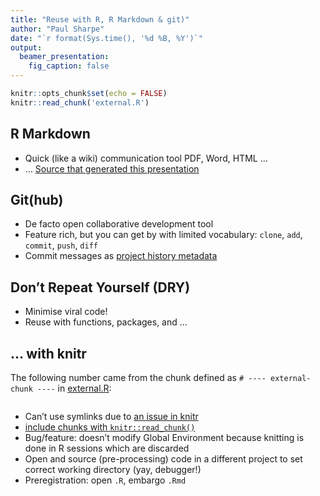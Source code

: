 ```yaml
---
title: "Reuse with R, R Markdown & git)"
author: "Paul Sharpe"
date: "`r format(Sys.time(), '%d %B, %Y')`"
output:
  beamer_presentation:
    fig_caption: false
---
```


```r
knitr::opts_chunk$set(echo = FALSE)
knitr::read_chunk('external.R')
```

## R Markdown

* Quick (like a wiki) communication tool PDF, Word, HTML ...
* ... [Source that generated this presentation](https://github.com/earcanal/documents/Reuse.Rmd)

## Git(hub)

* De facto open collaborative development tool
* Feature rich, but you can get by with limited vocabulary: `clone`, `add`, `commit`, `push`, `diff`
* Commit messages as [project history metadata](https://github.com/earcanal/rsvp-task/commits/master)

## Don't Repeat Yourself (DRY)

* Minimise viral code!
* Reuse with functions, packages, and ...

## ... with knitr

The following number came from the chunk defined as `# ---- external-chunk ----` in [external.R](https://github.com/earcanal/documents/external.R): 

```r
```

* Can't use symlinks due to [an issue in knitr](https://github.com/rstudio/rmarkdown/issues/1508)
* [include chunks with `knitr::read_chunk()`](https://yihui.name/knitr/demo/externalization/)
* Bug/feature: doesn't modify Global Environment because knitting is done in R sessions which are discarded
* Open and source (pre-processing) code in a different project to set correct working directory (yay, debugger!)
* Preregistration: open `.R`, embargo `.Rmd`